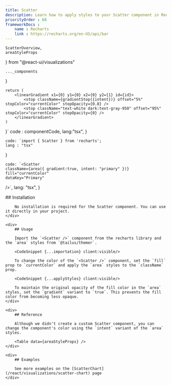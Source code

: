 ```yaml
---
title: Scatter
description: Learn how to apply styles to your Scatter component in Recharts
priorityOrder : 68
frameworkDocs : 
    name : Recharts
    link : https://recharts.org/en-US/api/bar
---
```


    ScatterOverview,
    areaStyleProps
} from "@react-ui/visualizations"

    ..._components
}


    return (
        <linearGradient x1={0} y1={0} x2={0} y2={1} id={id}>
            <stop className={gradientStop({intent})} offset="5%" stopColor="currentColor" stopOpacity={0.8} />
            <stop className="text-white dark:text-gray-950" offset="95%" stopColor="currentColor" stopOpacity={0} />
        </linearGradient>
    )
}`
    code : componentCode,
    lang:"tsx",
}

    code: `import { Scatter } from 'recharts';
    lang : "tsx"
}


    code: `<Scatter 
    className={area({ gradient:true, intent: "primary" })}
    fill="currentColor"
    dataKey="Primary"
/>`,
        lang: "tsx",
    }

<div className="space-y-20">
    <ComponentPreview >
        <ScatterOverview client:visible />
    </ComponentPreview>
    <div>
        ## Installation

        No installation is required for the Scatter component. You can use it directly in your project.
    </div>

    <div>
        ## Usage
        
        Import the `<Scatter />` component from the recharts library and the `area` styles from `@tailus/themer`.
        
        <CodeSnippet {...importation} client:visible/>

        To change the color of the `<Scatter />` component, set the `fill` prop to `currentColor` and apply the `area` styles to the `className` prop.
        
        <CodeSnippet {...applyStyles} client:visible/>

        To maintain the original opacity of the fill color in the `area` styles, set the `gradient` variant to `true`. This prevents the fill color from becoming less opaque.
    </div>

    <div>
        ## Reference

        Although we didn't create a custom Scatter component, you can change the component's color using the `intent` variant of the `area` styles.

        <Table data={areaStyleProps} />
    </div>

    <div>
        ## Examples

        See more examples on the [ScatterChart](/react/visualizations/scatter-chart) page
    </div>
</div>